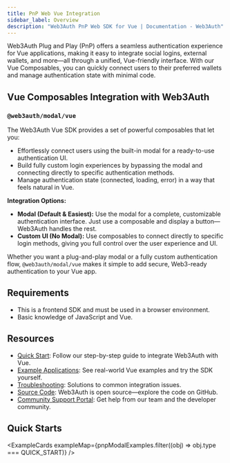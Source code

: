 ```yaml
---
title: PnP Web Vue Integration
sidebar_label: Overview
description: "Web3Auth PnP Web SDK for Vue | Documentation - Web3Auth"
---
```



Web3Auth Plug and Play (PnP) offers a seamless authentication experience for Vue applications,
making it easy to integrate social logins, external wallets, and more—all through a unified,
Vue-friendly interface. With our Vue Composables, you can quickly connect users to their preferred
wallets and manage authentication state with minimal code.

## Vue Composables Integration with Web3Auth

### `@web3auth/modal/vue`

The Web3Auth Vue SDK provides a set of powerful composables that let you:

- Effortlessly connect users using the built-in modal for a ready-to-use authentication UI.
- Build fully custom login experiences by bypassing the modal and connecting directly to specific
  authentication methods.
- Manage authentication state (connected, loading, error) in a way that feels natural in Vue.

**Integration Options:**

- **Modal (Default & Easiest):** Use the modal for a complete, customizable authentication
  interface. Just use a composable and display a button—Web3Auth handles the rest.
- **Custom UI (No Modal):** Use composables to connect directly to specific login methods, giving
  you full control over the user experience and UI.

Whether you want a plug-and-play modal or a fully custom authentication flow, `@web3auth/modal/vue`
makes it simple to add secure, Web3-ready authentication to your Vue app.

## Requirements

- This is a frontend SDK and must be used in a browser environment.
- Basic knowledge of JavaScript and Vue.

## Resources

- [Quick Start](/quick-start?product=PNP&sdk=PNP_MODAL&framework=REACT&stepIndex=0): Follow our
  step-by-step guide to integrate Web3Auth with Vue.
- [Example Applications](./examples): See real-world Vue examples and try the SDK yourself.
- [Troubleshooting](/troubleshooting): Solutions to common integration issues.
- [Source Code](https://github.com/Web3Auth/web3auth-web/): Web3Auth is open source—explore the code
  on GitHub.
- [Community Support Portal](https://web3auth.io/community/c/help-pnp/pnp-web/7): Get help from our
  team and the developer community.

## Quick Starts

<ExampleCards exampleMap={pnpModalExamples.filter((obj) => obj.type === QUICK_START)} />
